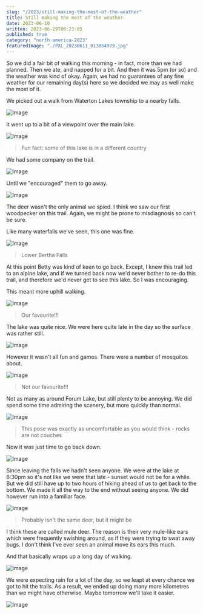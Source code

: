 ```yaml
---
slug: "/2023/still-making-the-most-of-the-weather"
title: Still making the most of the weather
date: 2023-06-10
written: 2023-06-29T00:23:05
published: true
category: "north-america-2023"
featuredImage: "./PXL_20230611_013054979.jpg"
---
```


So we did a fair bit of walking this morning - in fact, more than we had planned.  Then we ate, and napped for a bit.  And then it was 5pm (or so) and the weather was kind of okay.  Again, we had no guarantees of any fine weather for our remaining day(s) here so we decided we may as well make the most of it.

We picked out a walk from Waterton Lakes township to a nearby falls.

![Image](PXL_20230610_224749283.jpg)

It went up to a bit of a viewpoint over the main lake.

![Image](PXL_20230610_230653424.jpg)

> Fun fact: some of this lake is in a different country

We had some company on the trail.

![Image](PXL_20230610_232139684.jpg)

Until we "encouraged" them to go away.

![Image](PXL_20230610_232230994.jpg)

The deer wasn't the only animal we spied.  I think we saw our first woodpecker on this trail.  Again, we might be prone to misdiagnosis so can't be sure.

Like many waterfalls we've seen, this one was fine.

![Image](PXL_20230610_233016776.jpg)

> Lower Bertha Falls

At this point Betty was kind of keen to go back.  Except, I knew this trail led to an alpine lake, and if we turned back now we'd never bother to re-do this trail, and therefore we'd never get to see this lake.  So I was encouraging.

This meant more uphill walking.

![Image](PXL_20230611_001244001.jpg)

> Our favourite!!!

The lake was quite nice.  We were here quite late in the day so the surface was rather still.

![Image](PXL_20230611_002426853.jpg)

However it wasn't all fun and games.  There were a number of mosquitos about.

![Image](PXL_20230611_002543937.jpg)

> Not our favourite!!!

Not as many as around Forum Lake, but still plenty to be annoying.  We did spend some time admiring the scenery, but more quickly than normal.

![Image](PXL_20230611_003004390.jpg)

> This pose was exactly as uncomfortable as you would think - rocks are not couches

Now it was just time to go back down.

![Image](PXL_20230611_010154145.jpg)

Since leaving the falls we hadn't seen anyone.  We were at the lake at 6:30pm so it's not like we were that late - sunset would not be for a while.  But we did still have up to two hours of hiking ahead of us to get back to the bottom.  We made it all the way to the end without seeing anyone.   We did however run into a familiar face.

![Image](PXL_20230611_010811734.jpg)

> Probably isn't the same deer, but it might be

I think these are called mule deer.  The reason is their very mule-like ears which were frequently swishing around, as if they were trying to swat away bugs.  I don't think I've ever seen an animal move its ears this much.

And that basically wraps up a long day of walking.

![Image](PXL_20230611_012650211.jpg)

We were expecting rain for a lot of the day, so we leapt at every chance we got to hit the trails.  As a result, we ended up doing many more kilometres than we might have otherwise.  Maybe tomorrow we'll take it easier.

![Image](PXL_20230611_013054979.jpg)
